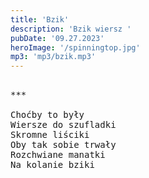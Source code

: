 ```yaml
---
title: 'Bzik'
description: 'Bzik wiersz '
pubDate: '09.27.2023'
heroImage: '/spinningtop.jpg'
mp3: 'mp3/bzik.mp3'
---
```

<pre>

***

Choćby to były
Wiersze do szufladki
Skromne liściki
Oby tak sobie trwały
Rozchwiane manatki
Na kolanie bziki

</pre>
